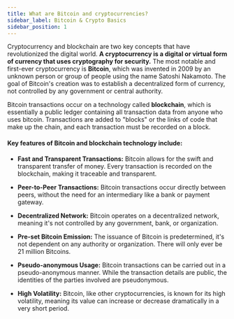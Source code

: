 ```yaml
---
title: What are Bitcoin and cryptocurrencies?
sidebar_label: Bitcoin & Crypto Basics
sidebar_position: 1
---
```


Cryptocurrency and blockchain are two key concepts that have revolutionized the digital world. **A cryptocurrency is a digital or virtual form of currency that uses cryptography for security.** The most notable and first-ever cryptocurrency is **Bitcoin**, which was invented in 2009 by an unknown person or group of people using the name Satoshi Nakamoto. The goal of Bitcoin's creation was to establish a decentralized form of currency, not controlled by any government or central authority.

Bitcoin transactions occur on a technology called **blockchain**, which is essentially a public ledger containing all transaction data from anyone who uses bitcoin. Transactions are added to "blocks" or the links of code that make up the chain, and each transaction must be recorded on a block.

#### Key features of Bitcoin and blockchain technology include:

- **Fast and Transparent Transactions:** Bitcoin allows for the swift and transparent transfer of money. Every transaction is recorded on the blockchain, making it traceable and transparent.

- **Peer-to-Peer Transactions:** Bitcoin transactions occur directly between peers, without the need for an intermediary like a bank or payment gateway.

- **Decentralized Network:** Bitcoin operates on a decentralized network, meaning it's not controlled by any government, bank, or organization.

- **Pre-set Bitcoin Emission:** The issuance of Bitcoin is predetermined, it's not dependent on any authority or organization. There will only ever be 21 million Bitcoins.

- **Pseudo-anonymous Usage:** Bitcoin transactions can be carried out in a pseudo-anonymous manner. While the transaction details are public, the identities of the parties involved are pseudonymous.

- **High Volatility:** Bitcoin, like other cryptocurrencies, is known for its high volatility, meaning its value can increase or decrease dramatically in a very short period.
